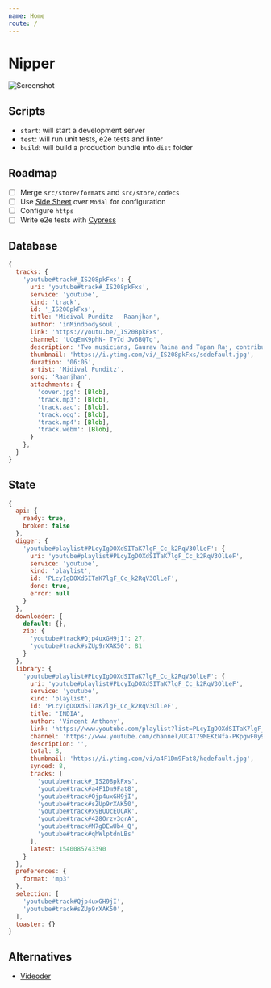 ```yaml
---
name: Home
route: /
---
```


# Nipper

![Screenshot](screenshot)

## Scripts
* `start`: will start a development server
* `test`: will run unit tests, e2e tests and linter
* `build`: will build a production bundle into `dist` folder

## Roadmap
* [ ] Merge `src/store/formats` and `src/store/codecs`
* [ ] Use [Side Sheet](https://evergreen.surge.sh/components/side-sheet) over `Modal` for configuration
* [ ] Configure `https`
* [ ] Write e2e tests with [Cypress](https://www.cypress.io/)

## Database
```js
{
  tracks: {
    'youtube#track#_IS208pkFxs': {
      uri: 'youtube#track#_IS208pkFxs',
      service: 'youtube',
      kind: 'track',
      id: '_IS208pkFxs',
      title: 'Midival Punditz - Raanjhan',
      author: 'inMindbodysoul',
      link: 'https://youtu.be/_IS208pkFxs',
      channel: 'UCgEmK9phN-_Ty7d_Jv6BQTg',
      description: 'Two musicians, Gaurav Raina and Tapan Raj, contributing to the evolution of music.. featuring Abida Parveen',
      thumbnail: 'https://i.ytimg.com/vi/_IS208pkFxs/sddefault.jpg',
      duration: '06:05',
      artist: 'Midival Punditz',
      song: 'Raanjhan',
      attachments: {
        'cover.jpg': [Blob],
        'track.mp3': [Blob],
        'track.aac': [Blob],
        'track.ogg': [Blob],
        'track.mp4': [Blob],
        'track.webm': [Blob],
      }
    },
  }
}
```

## State
```js
{
  api: {
    ready: true,
    broken: false
  },
  digger: {
    'youtube#playlist#PLcyIgDOXdSITaK7lgF_Cc_k2RqV3OlLeF': {
      uri: 'youtube#playlist#PLcyIgDOXdSITaK7lgF_Cc_k2RqV3OlLeF',
      service: 'youtube',
      kind: 'playlist',
      id: 'PLcyIgDOXdSITaK7lgF_Cc_k2RqV3OlLeF',
      done: true,
      error: null
    }
  },
  downloader: {
    default: {},
    zip: {
      'youtube#track#Qjp4uxGH9jI': 27,
      'youtube#track#sZUp9rXAK50': 81
    }
  },
  library: {
    'youtube#playlist#PLcyIgDOXdSITaK7lgF_Cc_k2RqV3OlLeF': {
      uri: 'youtube#playlist#PLcyIgDOXdSITaK7lgF_Cc_k2RqV3OlLeF',
      service: 'youtube',
      kind: 'playlist',
      id: 'PLcyIgDOXdSITaK7lgF_Cc_k2RqV3OlLeF',
      title: 'INDIA',
      author: 'Vincent Anthony',
      link: 'https://www.youtube.com/playlist?list=PLcyIgDOXdSITaK7lgF_Cc_k2RqV3OlLeF',
      channel: 'https://www.youtube.com/channel/UC4T79MEKtNfa-PKpgwF0y9g',
      description: '',
      total: 8,
      thumbnail: 'https://i.ytimg.com/vi/a4F1Dm9Fat8/hqdefault.jpg',
      synced: 8,
      tracks: [
        'youtube#track#_IS208pkFxs',
        'youtube#track#a4F1Dm9Fat8',
        'youtube#track#Qjp4uxGH9jI',
        'youtube#track#sZUp9rXAK50',
        'youtube#track#x9BUOcEUCAk',
        'youtube#track#428Orzv3grA',
        'youtube#track#M7gDEwUb4_Q',
        'youtube#track#qhWlptdnLBs'
      ],
      latest: 1540085743390
    }
  },
  preferences: {
    format: 'mp3'
  },
  selection: [
    'youtube#track#Qjp4uxGH9jI',
    'youtube#track#sZUp9rXAK50',
  ],
  toaster: {}
}
```

## Alternatives
* [Videoder](https://www.videoder.net/)
